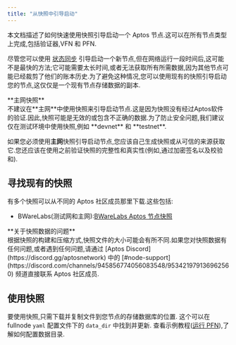 ```yaml
---
title: "从快照中引导启动"
---
```



本文档描述了如何快速使用快照引导启动一个 Aptos 节点.这可以在所有节点类型上完成,包括验证器,VFN 和 PFN.

尽管您可以使用 [状态同步](/zh/network/nodes/configure/state-sync) 引导启动一个新节点,但在网络运行一段时间后,这可能不是最快的方法;它可能需要太长时间,或者无法获取所有所需数据,因为其他节点可能已经裁剪了他们的账本历史.为了避免这种情况,您可以使用现有的快照引导启动您的节点,这仅仅是一个现有节点存储数据的副本.

<Aside type="caution">
  **主网快照**<br />
  不建议在**主网**中使用快照来引导启动节点.这是因为快照没有经过Aptos软件的验证.因此,快照可能是无效的或包含不正确的数据.为了防止安全问题,我们建议仅在测试环境中使用快照,例如 **devnet** 和 **testnet**.

  如果您必须使用**主网**快照引导启动节点,您应该自己生成快照或从可信的来源获取它.您还应该在使用之前验证快照的完整性和真实性(例如,通过加密签名以及校验和).
</Aside>

## 寻找现有的快照

有多个快照可以从不同的 Aptos 社区成员那里下载.这些包括:

- BWareLabs(测试网和主网):[BWareLabs Aptos 节点快照](https://bwarelabs.com/snapshots/aptos)

<Aside type="note">
  **关于快照数据的问题** <br />
  根据快照的构建和压缩方式,快照文件的大小可能会有所不同.如果您对快照数据有任何问题,或者遇到任何问题,请通过 [Aptos Discord](https://discord.gg/aptosnetwork) 中的 [#node-support](https://discord.com/channels/945856774056083548/953421979136962560) 频道直接联系 Aptos 社区成员.
</Aside>

## 使用快照

要使用快照,只需下载并复制文件到您节点的存储数据库的位置.
这个可以在 fullnode `yaml` 配置文件下的 `data_dir` 中找到并更新.
查看示例教程([运行 PFN](/zh/network/nodes/full-node/deployments)),了解如何配置数据目录.
